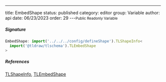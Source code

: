 ---
title: EmbedShape
status: published
category: editor
group: Variable
author: api
date: 06/23/2023
order: 29
---<Small>Public Readonly Variable</Small>




##### Signature


```ts
EmbedShape: import('../../../config/defineShape').TLShapeInfo<
  import('@tldraw/tlschema').TLEmbedShape
>
```

##### References

[TLShapeInfo](/gen/editor/TLShapeInfo-type), [TLEmbedShape](/gen/tlschema/TLEmbedShape-type)

